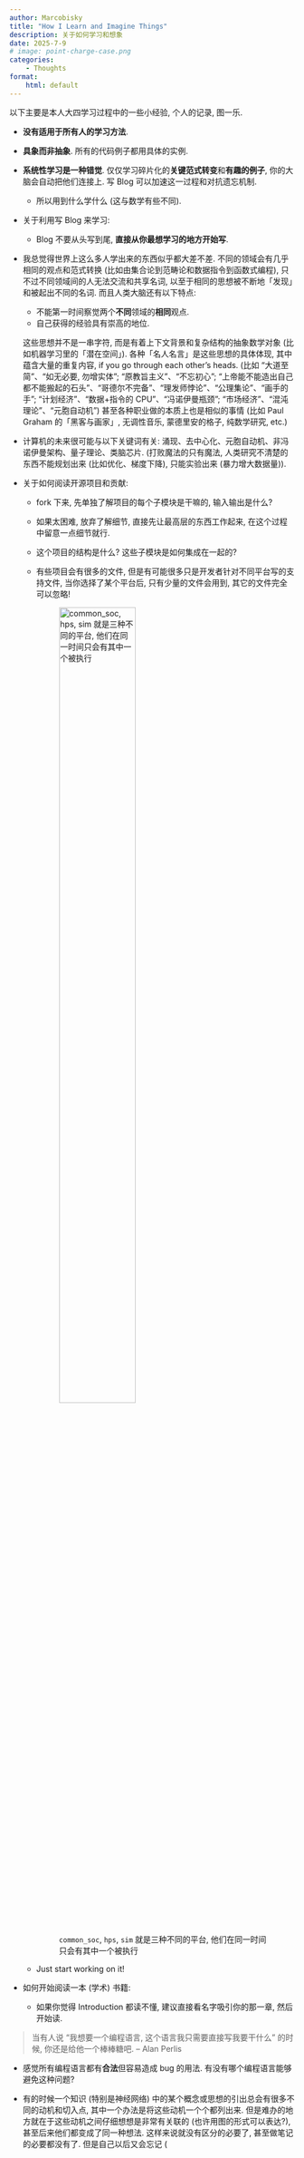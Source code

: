 ```yaml
---
author: Marcobisky
title: "How I Learn and Imagine Things"
description: 关于如何学习和想象
date: 2025-7-9
# image: point-charge-case.png
categories:
    - Thoughts
format: 
    html: default
---
```


以下主要是本人大四学习过程中的一些小经验, 个人的记录, 图一乐.

- **没有适用于所有人的学习方法**. 
- **具象而非抽象**. 所有的代码例子都用具体的实例.
- **系统性学习是一种错觉**. 仅仅学习碎片化的**关键范式转变**和**有趣的例子**, 你的大脑会自动把他们连接上. 写 Blog 可以加速这一过程和对抗遗忘机制.
    - 所以用到什么学什么 (这与数学有些不同).
- 关于利用写 Blog 来学习:
    - Blog 不要从头写到尾, **直接从你最想学习的地方开始写**.

- 我总觉得世界上这么多人学出来的东西似乎都大差不差. 不同的领域会有几乎相同的观点和范式转换 (比如由集合论到范畴论和数据指令到函数式编程), 只不过不同领域间的人无法交流和共享名词, 以至于相同的思想被不断地「发现」和被起出不同的名词. 而且人类大脑还有以下特点:
    - 不能第一时间察觉两个**不同**领域的**相同**观点.
    - 自己获得的经验具有崇高的地位. 

    这些思想并不是一串字符, 而是有着上下文背景和复杂结构的抽象数学对象 (比如机器学习里的「潜在空间」). 各种「名人名言」是这些思想的具体体现, 其中蕴含大量的重复内容, if you go through each other's heads. (比如 “大道至简”、“如无必要, 勿增实体”; “原教旨主义”、“不忘初心”; “上帝能不能造出自己都不能搬起的石头”、“哥德尔不完备”、“理发师悖论”、“公理集论”、“画手的手”; “计划经济”、“数据+指令的 CPU”、“冯诺伊曼瓶颈”; “市场经济”、“混沌理论”、“元胞自动机”) 甚至各种职业做的本质上也是相似的事情 (比如 Paul Graham 的「黑客与画家」, 无调性音乐, 蒙德里安的格子, 纯数学研究, etc.)

- 计算机的未来很可能与以下关键词有关: 涌现、去中心化、元胞自动机、非冯诺伊曼架构、量子理论、类脑芯片. (打败魔法的只有魔法, 人类研究不清楚的东西不能规划出来 (比如优化、梯度下降), 只能实验出来 (暴力增大数据量)).

- 关于如何阅读开源项目和贡献: 
    - fork 下来, 先单独了解项目的每个子模块是干嘛的, 输入输出是什么?
    - 如果太困难, 放弃了解细节, 直接先让最高层的东西工作起来, 在这个过程中留意一点细节就行.
    - 这个项目的结构是什么? 这些子模块是如何集成在一起的?
    - 有些项目会有很多的文件, 但是有可能很多只是开发者针对不同平台写的支持文件, 当你选择了某个平台后, 只有少量的文件会用到, 其它的文件完全可以忽略!

        ![`common_soc`, `hps`, `sim` 就是三种不同的平台, 他们在同一时间只会有其中一个被执行](platform-choice.png){width=60%}

    - Just start working on it!

- 如何开始阅读一本 (学术) 书籍:
    - 如果你觉得 Introduction 都读不懂, 建议直接看名字吸引你的那一章, 然后开始读.

> 当有人说 “我想要一个编程语言, 这个语言我只需要直接写我要干什么” 的时候, 你还是给他一个棒棒糖吧. -- Alan Perlis

- 感觉所有编程语言都有**合法**但容易造成 bug 的用法. 有没有哪个编程语言能够避免这种问题?

- 有的时候一个知识 (特别是神经网络) 中的某个概念或思想的引出总会有很多不同的动机和切入点, 其中一个办法是将这些动机一个个都列出来. 但是难办的地方就在于这些动机之间仔细想想是非常有关联的 (也许用图的形式可以表达?), 甚至后来他们都变成了同一种想法. 这样来说就没有区分的必要了, 甚至做笔记的必要都没有了. 但是自己以后又会忘记 (